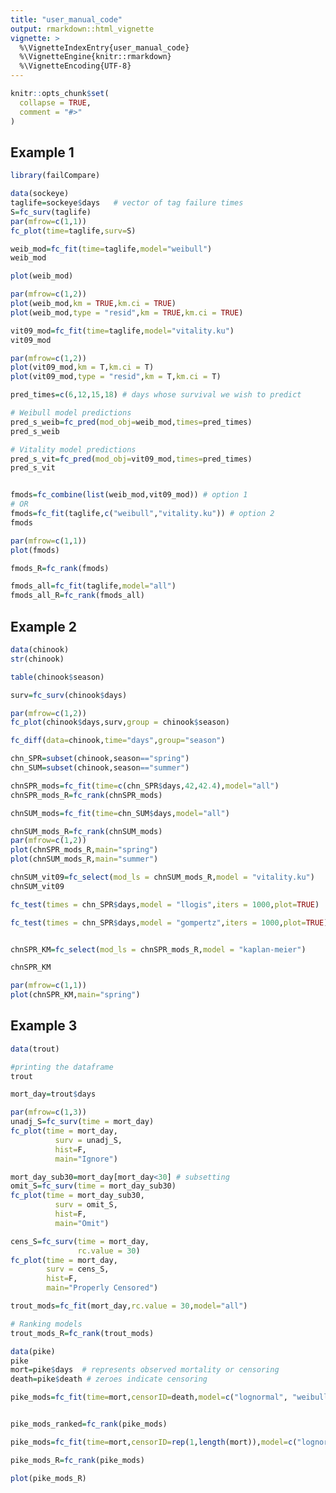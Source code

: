 ```yaml
---
title: "user_manual_code"
output: rmarkdown::html_vignette
vignette: >
  %\VignetteIndexEntry{user_manual_code}
  %\VignetteEngine{knitr::rmarkdown}
  %\VignetteEncoding{UTF-8}
---
```


```r
knitr::opts_chunk$set(
  collapse = TRUE,
  comment = "#>"
)
```

## Example 1

```r
library(failCompare)

data(sockeye)
taglife=sockeye$days   # vector of tag failure times
S=fc_surv(taglife)
par(mfrow=c(1,1))
fc_plot(time=taglife,surv=S)

weib_mod=fc_fit(time=taglife,model="weibull")
weib_mod
```

```r
plot(weib_mod)

par(mfrow=c(1,2))
plot(weib_mod,km = TRUE,km.ci = TRUE)
plot(weib_mod,type = "resid",km = TRUE,km.ci = TRUE)
```

```r
vit09_mod=fc_fit(time=taglife,model="vitality.ku")
vit09_mod

par(mfrow=c(1,2))
plot(vit09_mod,km = T,km.ci = T)
plot(vit09_mod,type = "resid",km = T,km.ci = T)

pred_times=c(6,12,15,18) # days whose survival we wish to predict

# Weibull model predictions
pred_s_weib=fc_pred(mod_obj=weib_mod,times=pred_times)
pred_s_weib

# Vitality model predictions
pred_s_vit=fc_pred(mod_obj=vit09_mod,times=pred_times)
pred_s_vit


fmods=fc_combine(list(weib_mod,vit09_mod)) # option 1
# OR
fmods=fc_fit(taglife,c("weibull","vitality.ku")) # option 2
fmods
```

```r
par(mfrow=c(1,1))
plot(fmods)

fmods_R=fc_rank(fmods)

fmods_all=fc_fit(taglife,model="all")
fmods_all_R=fc_rank(fmods_all)
```


## Example 2

```r

data(chinook)
str(chinook)

table(chinook$season)

surv=fc_surv(chinook$days)

par(mfrow=c(1,2))
fc_plot(chinook$days,surv,group = chinook$season)
```

```r
fc_diff(data=chinook,time="days",group="season")

chn_SPR=subset(chinook,season=="spring")
chn_SUM=subset(chinook,season=="summer")

chnSPR_mods=fc_fit(time=c(chn_SPR$days,42,42.4),model="all")
chnSPR_mods_R=fc_rank(chnSPR_mods)

chnSUM_mods=fc_fit(time=chn_SUM$days,model="all")

chnSUM_mods_R=fc_rank(chnSUM_mods)
par(mfrow=c(1,2))
plot(chnSPR_mods_R,main="spring")
plot(chnSUM_mods_R,main="summer")
```

```r
chnSUM_vit09=fc_select(mod_ls = chnSUM_mods_R,model = "vitality.ku")
chnSUM_vit09

fc_test(times = chn_SPR$days,model = "llogis",iters = 1000,plot=TRUE)

fc_test(times = chn_SPR$days,model = "gompertz",iters = 1000,plot=TRUE)


chnSPR_KM=fc_select(mod_ls = chnSPR_mods_R,model = "kaplan-meier")

chnSPR_KM

par(mfrow=c(1,1))
plot(chnSPR_KM,main="spring")
```

## Example 3 

```r

data(trout)

#printing the dataframe
trout

mort_day=trout$days

par(mfrow=c(1,3))
unadj_S=fc_surv(time = mort_day)
fc_plot(time = mort_day,
          surv = unadj_S,
          hist=F,
          main="Ignore")

mort_day_sub30=mort_day[mort_day<30] # subsetting
omit_S=fc_surv(time = mort_day_sub30)
fc_plot(time = mort_day_sub30,
          surv = omit_S,
          hist=F,
          main="Omit")

cens_S=fc_surv(time = mort_day,
               rc.value = 30)
fc_plot(time = mort_day,
        surv = cens_S,
        hist=F,
        main="Properly Censored")

trout_mods=fc_fit(mort_day,rc.value = 30,model="all")

# Ranking models
trout_mods_R=fc_rank(trout_mods)

data(pike)
pike	
mort=pike$days  # represents observed mortality or censoring
death=pike$death # zeroes indicate censoring

pike_mods=fc_fit(time=mort,censorID=death,model=c("lognormal", "weibull","gompertz"))


pike_mods_ranked=fc_rank(pike_mods)
```



```r

pike_mods=fc_fit(time=mort,censorID=rep(1,length(mort)),model=c("lognormal", "weibull","gompertz","vitality.ku"))

pike_mods_R=fc_rank(pike_mods)

plot(pike_mods_R)

```

